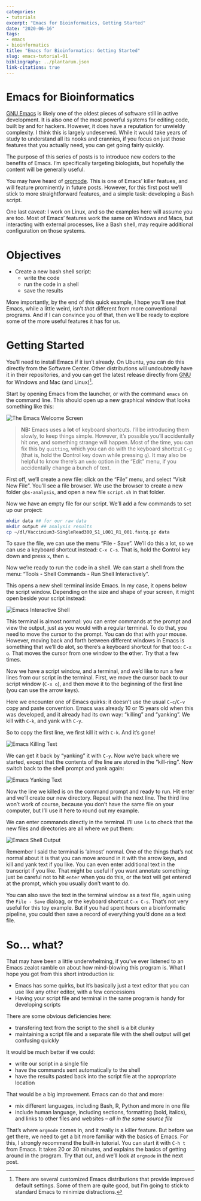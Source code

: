 ```yaml
---
categories: 
- tutorials
excerpt: "Emacs for Bioinformatics, Getting Started"
date: "2020-06-16"
tags: 
- emacs
- bioinformatics
title: "Emacs for Bioinformatics: Getting Started"
slug: emacs-tutorial-01
bibliography: ../plantarum.json
link-citations: true
---
```


# Emacs for Bioinformatics
[GNU Emacs](https://www.gnu.org/software/emacs/ "Emacs webpage") is likely one of the oldest pieces of software still in active development. It is also one of the most powerful systems for editing code, built by and for hackers. However, it does have a reputation for unwieldy complexity. I think this is largely undeserved. While it would take years of study to understand all its nooks and crannies, if you focus on just those features that you actually need, you can get going fairly quickly.

The purpose of this series of posts is to introduce new coders to the benefits of Emacs. I'm specifically targeting biologists, but hopefully the content will be generally useful.

You may have heard of [orgmode](https://orgmode.org/ "Orgmode Website"). This is one of Emacs' killer featues, and will feature prominently in future posts. However, for this first post we'll stick to more straightforward features, and a simple task: developing a Bash script.

One last caveat: I work on Linux, and so the examples here will assume you are too. Most of Emacs' features work the same on Windows and Macs, but interacting with external processes, like a Bash shell, may require additional configuration on those systems.

# Objectives
- Create a new bash shell script:
    - write the code
    - run the code in a shell
    - save the results

More importantly, by the end of this quick example, I hope you'll see that Emacs, while a little weird, isn't *that* different from more conventional programs. And if I can convince you of that, then we'll be ready to explore some of the more useful features it has for us.

# Getting Started
You'll need to install Emacs if it isn't already. On Ubuntu, you can do this directly from the Software Center. Other distributions will undoubtedly have it in their repositories, and you can get the latest release directly from [GNU](https://www.gnu.org/software/emacs/ "GNU Emacs") for Windows and Mac (and Linux)[^1]. 

Start by opening Emacs from the launcher, or with the command `emacs` on the command line. This should open up a new graphical window that looks something like this:

![](/images/emacs-start.jpg "The Emacs Welcome Screen")

> **NB:** Emacs uses a **lot** of keyboard shortcuts. I'll be introducing them slowly, to keep things simple. However, it's possible you'll accidentally hit one, and something strange will happen. Most of the time, you can fix this by `quitting`, which you can do with the keyboard shortcut `C-g` (that is, hold the **C**ontrol key down while pressing `g`). It may also be helpful to know there's an `undo` option in the "Edit" menu, if you accidentally change a bunch of text.

First off, we'll create a new file: click on the "File" menu, and select "Visit New File". You'll see a file browser. We use the browser to create a new folder `gbs-analysis`, and open a new file `script.sh` in that folder.

Now we have an empty file for our script. We'll add a few commands to set up our project:

```bash
mkdir data ## for our raw data
mkdir output ## analysis results
cp ~/dl/Vaccinium3-SingleRead300_S1_L001_R1_001.fastq.gz data
```

To save the file, we can use the menu "File - Save". We'll do this a lot, so we can use a keyboard shortcut instead: `C-x C-s`. That is, hold the **C**ontrol key down and press `x`, then `s`.

Now we're ready to run the code in a shell. We can start a shell from the menu: "Tools - Shell Commands - Run Shell Interactively". 

This opens a new shell terminal inside Emacs. In my case, it opens below the script window. Depending on the size and shape of your screen, it might open beside your script instead:

![](/images/emacs-shell.jpg "Emacs Interactive Shell")

This terminal is almost normal: you can enter commands at the prompt and view the output, just as you would with a regular terminal. To do that, you need to move the cursor to the prompt. You can do that with your mouse. However, moving back and forth between different windows in Emacs is something that we'll do alot, so there's a keyboard shortcut for that too: `C-x o`. That moves the cursor from one window to the **o**ther. Try that a few times.

Now we have a script window, and a terminal, and we'd like to run a few lines from our script in the terminal. First, we move the cursor back to our script window (`C-x o`), and then move it to the beginning of the first line (you can use the arrow keys). 

Here we encounter one of Emacs quirks: it doesn't use the usual `C-c`/`C-v` copy and paste convention. Emacs was already 10 or 15 years old when this was developed, and it already had its own way: "killing" and "yanking". We kill with `C-k`, and yank with `C-y`.

So to copy the first line, we first kill it with `C-k`. And it's gone!

![](/images/emacs-kill.jpg "Emacs Killing Text")

We can get it back by "yanking" it with `C-y`. Now we're back where we started, except that the contents of the line are stored in the "kill-ring". Now switch back to the shell prompt and yank again:

![](/images/emacs-yank.jpg "Emacs Yanking Text")

Now the line we killed is on the command prompt and ready to run. Hit enter and we'll create our new directory. Repeat with the next line. The third line won't work of course, because you don't have the same file on your computer, but I'll use it here to round out my example.

We can enter commands directly in the terminal. I'll use `ls` to check that the new files and directories are all where we put them:

![](/images/emacs-shell-output.jpg "Emacs Shell Output")

Remember I said the terminal is 'almost' normal. One of the things that's not normal about it is that you can move around in it with the arrow keys, and kill and yank text if you like. You can even enter additional text in the transcript if you like. That might be useful if you want annotate something; just be careful not to hit `enter` when you do this, or the text will get entered at the prompt, which you usually don't want to do.

You can also save the text in the terminal window as a text file, again using the `File - Save` dialoag, or the keyboard shortcut `C-x C-s`. That's not very useful for this toy example. But if you had spent hours on a bioinformatic pipeline, you could then save a record of everything you'd done as a text file.

# So... what?

That may have been a little underwhelming, if you've ever listened to an Emacs zealot ramble on about how mind-blowing this program is. What I hope you got from this short introduction is:

- Emacs has some quirks, but it's basically just a text editor that you can use like any other editor, with a few concessions
- Having your script file and terminal in the same program is handy for developing scripts

There are some obvious deficiencies here:

- transfering text from the script to the shell is a bit clunky
- maintaining a script file and a separate file with the shell output will get confusing quickly

It would be much better if we could:

- write our script in a single file
- have the commands sent automatically to the shell
- have the results pasted back into the script file at the appropriate location

That would be a big improvement. Emacs can do that and more:

- mix different languages, including Bash, R, Python and more in one file
- include human language, including sections, formatting (bold, italics), and links to other files and websites -- *all in the same source file*

That's where `orgmode` comes in, and it really is a killer feature. But before we get there, we need to get a bit more familiar with the basics of Emacs. For this, I strongly recommend the built-in tutorial. You can start it with `C-h t` from Emacs. It takes 20 or 30 minutes, and explains the basics of getting around in the program. Try that out, and we'll look at `orgmode` in the next post.


[^1]: There are several customized Emacs distributions that provide improved default settings. Some of them are quite good, but I'm going to stick to standard Emacs to minimize distractions.
